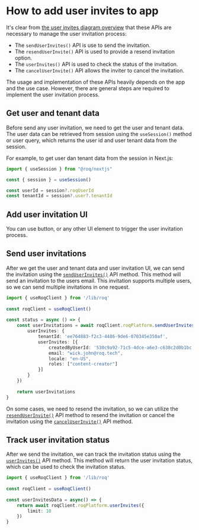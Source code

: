 # How to add user invites to app

It's clear from [the user invites diagram overview](/user-invites#user-invite-process-flow) that these APIs are necessary to manage the user invitation process:

- The `sendUserInvites()` API is use to send the invitation.
- The `resendUserInvite()` API is used to provide a resend invitation option. 
- The `userInvites()` API is used to check the status of the invitation.
- The `cancelUserInvite()` API allows the inviter to cancel the invitation.

The usage and implementation of these APIs heavily depends on the app and the use case. However, there are general steps are required to implement the user invitation process.

## Get user and tenant data

Before send any user invitation, we need to get the user and tenant data. The user data can be retrieved from session using the `useSession()` method or user query, which returns the user id and user tenant data from the session.

For example, to get user dan tenant data from the session in Next.js:

```ts
import { useSession } from "@roq/nextjs"

const { session } = useSession()

const userId = session?.roqUserId
const tenantId = session?.user?.tenantId
```

## Add user invitation UI

You can use button, or any other UI element to trigger the user invitation process. 

## Send user invitations

After we get the user and tenant data and user invitation UI, we can send the invitation using the [`sendUserInvites()`](/user-invites/api#senduserinvites) API method. This method will send an invitation to the users email. This invitation supports multiple users, so we can send multiple invitations in one request.

```ts
import { useRoqClient } from '/lib/roq'
 
const roqClient = useRoqClient()
 
const status = async () => {
	const userInvitations = await roqClient.roqPlatform.sendUserInvites({
		userInvites: {
			tenantId: 'ee764883-f2c3-4486-9de6-070345e350af',
			userInvites: [{
				createdByUserId: '530c9a92-71c5-4dce-a6e3-c638c2d0b1bc',
				email: "wick.john@roq.tech",
				locale: "en-US",
				roles: ["content-creator"]
			}]
		}
	})
 
	return userInvitations
}
```

On some cases, we need to resend the invitation, so we can utilize the [`resendUserInvite()`](/user-invites/api#resenduserinvite) API method to resend the invitation or cancel the invitation using the [`cancelUserInvite()`](/user-invites/api#canceluserinvite) API method.

## Track user invitation status

After we send the invitation, we can track the invitation status using the [`userInvites()`](/user-invites/api#userinvites) API method. This method will return the user invitation status, which can be used to check the invitation status.

```ts
import { useRoqClient } from '/lib/roq'
 
const roqClient = useRoqClient()
 
const userInvitesData = async() => { 
    return await roqClient.roqPlatform.userInvites({
        limit: 10
    })
}
```



